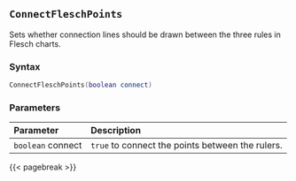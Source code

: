 ## `ConnectFleschPoints`

Sets whether connection lines should be drawn between the three rules in Flesch charts.

### Syntax {-}

``` .lua
ConnectFleschPoints(boolean connect)
```


### Parameters {-}

**Parameter** | **Description**
| :-- | :-- |
|`boolean` connect | `true` to connect the points between the rulers. |


{{< pagebreak >}}